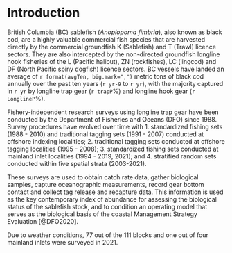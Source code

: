 # Introduction {#sec:introduction}

British Columbia (BC) sablefish (*Anoplopoma fimbria*), also known as black cod, are a highly valuable commercial fish species that are harvested directly by the commercial groundfish K (Sablefish) and T (Trawl) licence sectors.  They are also intercepted by the non-directed groundfish longline hook fisheries of the L (Pacific halibut), ZN (rockfishes), LC (lingcod) and DF (North Pacific spiny dogfish) licence sectors.  BC vessels have landed an average of `r format(avgTen, big.mark=",")` metric tons of black cod annually over the past ten years (`r yr-9` to `r yr`),  with the majority captured in `r yr` by longline trap gear (`r trapP`\%) and longline hook gear (`r LonglineP`\%).

Fishery-independent research surveys using longline trap gear have been conducted by the Department of Fisheries and Oceans (DFO) since 1988. Survey procedures have evolved over time with 1. standardized fishing sets (1988 - 2010) and traditional tagging sets (1991 - 2007) conducted at offshore indexing localities; 2. traditional tagging sets conducted at offshore tagging localities (1995 - 2008); 3.  standardized fishing sets conducted at mainland inlet localities (1994 - 2019, 2021); and 4. stratified random sets conducted within five spatial strata (2003-2021).  

These surveys are used to obtain catch rate data, gather biological samples, capture oceanographic measurements, record gear bottom contact and collect tag release and recapture data. This information is used as the key contemporary index of abundance for assessing the biological status of the sablefish stock, and to condition an operating model that serves as the biological basis of the coastal Management Strategy Evaluation [@DFO2020]. 

Due to weather conditions, 77 out of the 111 blocks and one out of four mainland inlets were surveyed in 2021.  
\clearpage




